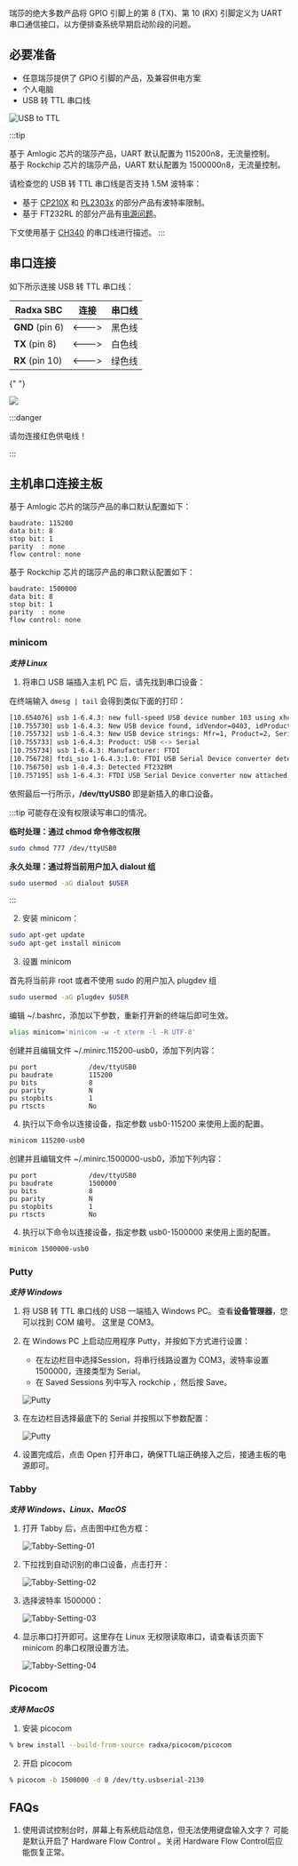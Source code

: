 
瑞莎的绝大多数产品将 GPIO 引脚上的第 8 (TX)、第 10 (RX) 引脚定义为 UART 串口通信接口，以方便排查系统早期启动阶段的问题。

## 必要准备

- 任意瑞莎提供了 GPIO 引脚的产品，及兼容供电方案
- 个人电脑
- USB 转 TTL 串口线

![USB to TTL](/img/accessories/600px-Usb2ttl-cable-definition.webp)

:::tip

<Section compatible="aml" platform={props.platform}>
基于 Amlogic 芯片的瑞莎产品，UART 默认配置为 115200n8，无流量控制。

</Section>

<Section compatible="rk" platform={props.platform}>
基于 Rockchip 芯片的瑞莎产品，UART 默认配置为 1500000n8，无流量控制。

请检查您的 USB 转 TTL 串口线是否支持 1.5M 波特率：

- 基于 [CP210X](https://www.silabs.com/interface/usb-bridges) 和 [PL2303x](https://www.prolific.com.tw/US/index.aspx) 的部分产品有波特率限制。
- 基于 FT232RL 的部分产品有[电源问题](https://forum.radxa.com/t/u-boot-cant-boot-with-serial-console-attached/7684)。

</Section>

下文使用基于 [CH340](http://wch-ic.com/products/CH340.html) 的串口线进行描述。
:::

## 串口连接

如下所示连接 USB 转 TTL 串口线：

| Radxa SBC       | 连接  | 串口线 |
| --------------- | ----- | ------ |
| **GND** (pin 6) | <---> | 黑色线 |
| **TX** (pin 8)  | <---> | 白色线 |
| **RX** (pin 10) | <---> | 绿色线 |

{" "}

<Image
  src="/img/accessories/#model#-1000px-Serial-connection.webp"
  model={props.model}
  fallback="rock5a"
/>

:::danger

请勿连接红色供电线！

:::

## 主机串口连接主板

<Section compatible="aml" platform={props.platform}>
基于 Amlogic 芯片的瑞莎产品的串口默认配置如下：

```
baudrate: 115200
data bit: 8
stop bit: 1
parity  : none
flow control: none
```

</Section>

<Section compatible="rk" platform={props.platform}>
基于 Rockchip 芯片的瑞莎产品的串口默认配置如下：

```
baudrate: 1500000
data bit: 8
stop bit: 1
parity  : none
flow control: none
```

</Section>

### minicom

**_支持 Linux_**

1. 将串口 USB 端插入主机 PC 后，请先找到串口设备：

在终端输入 `dmesg | tail` 会得到类似下面的打印：

```bash
[10.654076] usb 1-6.4.3: new full-speed USB device number 103 using xhci_hcd
[10.755730] usb 1-6.4.3: New USB device found, idVendor=0403, idProduct=6001
[10.755732] usb 1-6.4.3: New USB device strings: Mfr=1, Product=2, SerialNumber=0
[10.755733] usb 1-6.4.3: Product: USB <-> Serial
[10.755734] usb 1-6.4.3: Manufacturer: FTDI
[10.756728] ftdi_sio 1-6.4.3:1.0: FTDI USB Serial Device converter detected
[10.756750] usb 1-6.4.3: Detected FT232BM
[10.757195] usb 1-6.4.3: FTDI USB Serial Device converter now attached to ttyUSB0
```

依照最后一行所示，**/dev/ttyUSB0** 即是新插入的串口设备。

:::tip
可能存在没有权限读写串口的情况。

**临时处理：通过 chmod 命令修改权限**

```bash
sudo chmod 777 /dev/ttyUSB0
```

**永久处理：通过将当前用户加入 dialout 组**

```bash
sudo usermod -aG dialout $USER
```

:::

2. 安装 minicom：

```bash
sudo apt-get update
sudo apt-get install minicom
```

3. 设置 minicom

首先将当前非 root 或者不使用 sudo 的用户加入 plugdev 组

```bash
sudo usermod -aG plugdev $USER
```

编辑 ~/.bashrc，添加以下参数，重新打开新的终端后即可生效。

```bash
alias minicom='minicom -w -t xterm -l -R UTF-8'
```

<Section compatible="aml" platform={props.platform}>
创建并且编辑文件 ~/.minirc.115200-usb0，添加下列内容：

```
pu port             /dev/ttyUSB0
pu baudrate         115200
pu bits             8
pu parity           N
pu stopbits         1
pu rtscts           No
```

4. 执行以下命令以连接设备，指定参数 usb0-115200 来使用上面的配置。

```bash
minicom 115200-usb0
```

</Section>

<Section compatible="rk" platform={props.platform}>
创建并且编辑文件 ~/.minirc.1500000-usb0，添加下列内容：

```
pu port             /dev/ttyUSB0
pu baudrate         1500000
pu bits             8
pu parity           N
pu stopbits         1
pu rtscts           No
```

4. 执行以下命令以连接设备，指定参数 usb0-1500000 来使用上面的配置。

```bash
minicom 1500000-usb0
```

</Section>

### Putty

**_支持 Windows_**

1. 将 USB 转 TTL 串口线的 USB 一端插入 Windows PC。 查看**设备管理器**，您可以找到 COM 编号。 这里是 COM3。

2. 在 Windows PC 上启动应用程序 Putty，并按如下方式进行设置：

   - 在左边栏目中选择Session，将串行线路设置为 COM3，波特率设置 1500000，连接类型为 Serial。
   - 在 Saved Sessions 列中写入 rockchip ，然后按 Save。

   ![Putty](/img/configuration/Putty-setting-session.webp)

3. 在左边栏目选择最底下的 Serial 并按照以下参数配置：

   ![Putty](/img/configuration/Putty-setting-serial.webp)

4. 设置完成后，点击 Open 打开串口，确保TTL端正确接入之后，接通主板的电源即可。

### Tabby

**_支持 Windows、Linux、MacOS_**

1. 打开 Tabby 后，点击图中红色方框：

   ![Tabby-Setting-01](/img/configuration/rock-5b-tabby-01.webp)

2. 下拉找到自动识别的串口设备，点击打开：

   ![Tabby-Setting-02](/img/configuration/rock-5b-tabby-02.webp)

3. 选择波特率 1500000：

   ![Tabby-Setting-03](/img/configuration/rock-5b-tabby-03.webp)

4. 显示串口打开即可。这里存在 Linux 无权限读取串口，请查看该页面下 minicom 的串口权限设置方法。

   ![Tabby-Setting-04](/img/configuration/rock-5b-tabby-04.webp)

### Picocom

**_支持 MacOS_**

1. 安装 picocom

```bash
% brew install --build-from-source radxa/picocom/picocom
```

2. 开启 picocom

```bash
% picocom -b 1500000 -d 8 /dev/tty.usbserial-2130
```

## FAQs

1. 使用调试控制台时，屏幕上有系统启动信息，但无法使用键盘输入文字？
   可能是默认开启了 Hardware Flow Control 。关闭 Hardware Flow Control后应能恢复正常。
